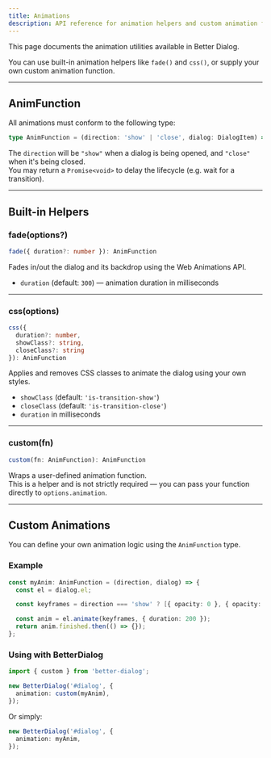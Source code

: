 ```yaml
---
title: Animations
description: API reference for animation helpers and custom animation functions.
---
```


This page documents the animation utilities available in Better Dialog.

You can use built-in animation helpers like `fade()` and `css()`, or supply your own custom animation function.

---

## AnimFunction

All animations must conform to the following type:

```ts
type AnimFunction = (direction: 'show' | 'close', dialog: DialogItem) => Promise<void>;
```

The `direction` will be `"show"` when a dialog is being opened, and `"close"` when it's being closed.  
You may return a `Promise<void>` to delay the lifecycle (e.g. wait for a transition).

---

## Built-in Helpers

### fade(options?)

```ts
fade({ duration?: number }): AnimFunction
```

Fades in/out the dialog and its backdrop using the Web Animations API.

- `duration` (default: `300`) — animation duration in milliseconds

---

### css(options)

```ts
css({
  duration?: number,
  showClass?: string,
  closeClass?: string
}): AnimFunction
```

Applies and removes CSS classes to animate the dialog using your own styles.

- `showClass` (default: `'is-transition-show'`)
- `closeClass` (default: `'is-transition-close'`)
- `duration` in milliseconds

---

### custom(fn)

```ts
custom(fn: AnimFunction): AnimFunction
```

Wraps a user-defined animation function.  
This is a helper and is not strictly required — you can pass your function directly to `options.animation`.

---

## Custom Animations

You can define your own animation logic using the `AnimFunction` type.

### Example

```ts
const myAnim: AnimFunction = (direction, dialog) => {
  const el = dialog.el;

  const keyframes = direction === 'show' ? [{ opacity: 0 }, { opacity: 1 }] : [{ opacity: 1 }, { opacity: 0 }];

  const anim = el.animate(keyframes, { duration: 200 });
  return anim.finished.then(() => {});
};
```

### Using with BetterDialog

```ts
import { custom } from 'better-dialog';

new BetterDialog('#dialog', {
  animation: custom(myAnim),
});
```

Or simply:

```ts
new BetterDialog('#dialog', {
  animation: myAnim,
});
```
